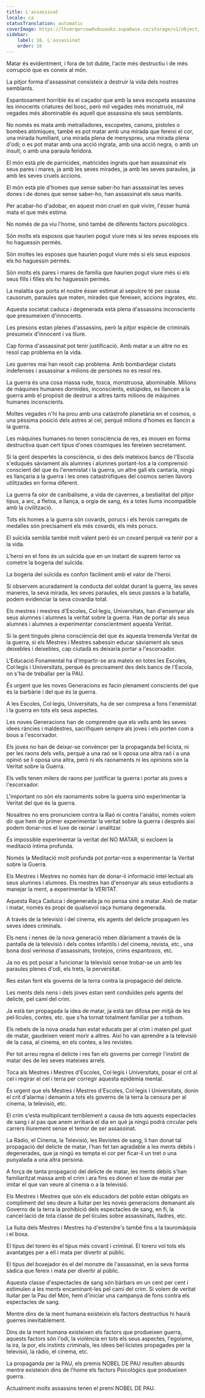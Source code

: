 ```yaml
---
title: L'assassinat
locale: ca
statusTranslation: automatic
coverImage: https://lhvmrqwrcowdvduuaukz.supabase.co/storage/v1/object/public/strapi-uploads/small_cover-educacion-fundamental.webp-2d51a7828a2b1309555be27f7e2a61a0.webp
sidebar:
    label: 16. L'assassinat
    order: 16
---
```

Matar és evidentment, i fora de tot dubte, l'acte més destructiu i de més corrupció que es coneix al món.

La pitjor forma d'assassinat consisteix a destruir la vida dels nostres semblants.

Espantosament horrible és el caçador que amb la seva escopeta assassina les innocents criatures del bosc, però mil vegades més monstruós, mil vegades més abominable és aquell que assassina els seus semblants.

No només es mata amb metralladores, escopetes, canons, pistoles o bombes atòmiques, també es pot matar amb una mirada que fereixi el cor, una mirada humiliant, una mirada plena de menyspreu, una mirada plena d'odi; o es pot matar amb una acció ingrata, amb una acció negra, o amb un insult, o amb una paraula feridora.

El món està ple de parricides, matricides ingrats que han assassinat els seus pares i mares, ja amb les seves mirades, ja amb les seves paraules, ja amb les seves cruels accions.

El món està ple d'homes que sense saber-ho han assassinat les seves dones i de dones que sense saber-ho, han assassinat els seus marits.

Per acabar-ho d'adobar, en aquest món cruel en què vivim, l'ésser humà mata el que més estima.

No només de pa viu l'home, sinó també de diferents factors psicològics.

Són molts els esposos que haurien pogut viure més si les seves esposes els ho haguessin permès.

Són moltes les esposes que haurien pogut viure més si els seus esposos els ho haguessin permès.

Són molts els pares i mares de família que haurien pogut viure més si els seus fills i filles els ho haguessin permès.

La malaltia que porta el nostre ésser estimat al sepulcre té per causa causorum, paraules que maten, mirades que fereixen, accions ingrates, etc.

Aquesta societat caduca i degenerada està plena d'assassins inconscients que presumeixen d'innocents.

Les presons estan plenes d'assassins, però la pitjor espècie de criminals presumeix d'innocent i va lliure.

Cap forma d'assassinat pot tenir justificació. Amb matar a un altre no es resol cap problema en la vida.

Les guerres mai han resolt cap problema. Amb bombardejar ciutats indefenses i assassinar a milions de persones no es resol res.

La guerra és una cosa massa rude, tosca, monstruosa, abominable. Milions de màquines humanes dormides, inconscients, estúpides, es llancen a la guerra amb el propòsit de destruir a altres tants milions de màquines humanes inconscients.

Moltes vegades n'hi ha prou amb una catàstrofe planetària en el cosmos, o una pèssima posició dels astres al cel, perquè milions d'homes es llancin a la guerra.

Les màquines humanes no tenen consciència de res, es mouen en forma destructiva quan cert tipus d'ones còsmiques les fereixen secretament.

Si la gent despertés la consciència, si des dels mateixos bancs de l'Escola s'eduqués sàviament als alumnes i alumnes portant-los a la comprensió conscient del que és l'enemistat i la guerra, un altre gall els cantaria, ningú es llançaria a la guerra i les ones catastròfiques del cosmos serien llavors utilitzades en forma diferent.

La guerra fa olor de canibalisme, a vida de cavernes, a bestialitat del pitjor tipus, a arc, a fletxa, a llança, a orgia de sang, és a totes llums incompatible amb la civilització.

Tots els homes a la guerra són covards, porucs i els herois carregats de medalles són precisament els més covards, els més porucs.

El suïcida sembla també molt valent però és un covard perquè va tenir por a la vida.

L'heroi en el fons és un suïcida que en un instant de suprem terror va cometre la bogeria del suïcida.

La bogeria del suïcida es confon fàcilment amb el valor de l'heroi.

Si observem acuradament la conducta del soldat durant la guerra, les seves maneres, la seva mirada, les seves paraules, els seus passos a la batalla, podem evidenciar la seva covardia total.

Els mestres i mestres d'Escoles, Col·legis, Universitats, han d'ensenyar als seus alumnes i alumnes la veritat sobre la guerra. Han de portar als seus alumnes i alumnes a experimentar conscientment aquesta Veritat.

Si la gent tingués plena consciència del que és aquesta tremenda Veritat de la guerra, si els Mestres i Mestres sabessin educar sàviament als seus deixebles i deixebles, cap ciutadà es deixaria portar a l'escorxador.

L'Educació Fonamental ha d'impartir-se ara mateix en totes les Escoles, Col·legis i Universitats, perquè és precisament des dels bancs de l'Escola, on s'ha de treballar per la PAU.

És urgent que les noves Generacions es facin plenament conscients del que és la barbàrie i del que és la guerra.

A les Escoles, Col·legis, Universitats, ha de ser compresa a fons l'enemistat i la guerra en tots els seus aspectes.

Les noves Generacions han de comprendre que els vells amb les seves idees ràncies i maldestres, sacrifiquen sempre als joves i els porten com a bous a l'escorxador.

Els joves no han de deixar-se convèncer per la propaganda bel·licista, ni per les raons dels vells, perquè a una raó se li oposa una altra raó i a una opinió se li oposa una altra, però ni els raonaments ni les opinions són la Veritat sobre la Guerra.

Els vells tenen milers de raons per justificar la guerra i portar als joves a l'escorxador.

L'important no són els raonaments sobre la guerra sinó experimentar la Veritat del que és la guerra.

Nosaltres no ens pronunciem contra la Raó ni contra l'anàlisi, només volem dir que hem de primer experimentar la veritat sobre la guerra i després així podem donar-nos el luxe de raonar i analitzar.

És impossible experimentar la veritat del NO MATAR, si excloem la meditació íntima profunda.

Només la Meditació molt profunda pot portar-nos a experimentar la Veritat sobre la Guerra.

Els Mestres i Mestres no només han de donar-li informació intel·lectual als seus alumnes i alumnes. Els mestres han d'ensenyar als seus estudiants a manejar la ment, a experimentar la VERITAT.

Aquesta Raça Caduca i degenerada ja no pensa sinó a matar. Això de matar i matar, només és propi de qualsevol raça humana degenerada.

A través de la televisió i del cinema, els agents del delicte propaguen les seves idees criminals.

Els nens i nenes de la nova generació reben diàriament a través de la pantalla de la televisió i dels contes infantils i del cinema, revista, etc., una bona dosi verinosa d'assassinats, tirotejos, crims espantosos, etc.

Ja no es pot posar a funcionar la televisió sense trobar-se un amb les paraules plenes d'odi, els trets, la perversitat.

Res estan fent els governs de la terra contra la propagació del delicte.

Les ments dels nens i dels joves estan sent conduïdes pels agents del delicte, pel camí del crim.

Ja està tan propagada la idea de matar, ja està tan difosa per mitjà de les pel·lícules, contes, etc. que s'ha tornat totalment familiar per a tothom.

Els rebels de la nova onada han estat educats per al crim i maten pel gust de matar, gaudeixen veient morir a altres. Així ho van aprendre a la televisió de la casa, al cinema, en els contes, a les revistes.

Per tot arreu regna el delicte i res fan els governs per corregir l'instint de matar des de les seves mateixes arrels.

Toca als Mestres i Mestres d'Escoles, Col·legis i Universitats, posar el crit al cel i regirar el cel i terra per corregir aquesta epidèmia mental.

És urgent que els Mestres i Mestres d'Escoles, Col·legis i Universitats, donin el crit d'alarma i demanin a tots els governs de la terra la censura per al cinema, la televisió, etc.

El crim s'està multiplicant terriblement a causa de tots aquests espectacles de sang i al pas que anem arribarà el dia en què ja ningú podrà circular pels carrers lliurement sense el temor de ser assassinat.

La Ràdio, el Cinema, la Televisió, les Revistes de sang, li han donat tal propagació del delicte de matar, l'han fet tan agradable a les ments dèbils i degenerades, que ja ningú es tempta el cor per ficar-li un tret o una punyalada a una altra persona.

A força de tanta propagació del delicte de matar, les ments dèbils s'han familiaritzat massa amb el crim i ara fins es donen el luxe de matar per imitar el que van veure al cinema o a la televisió.

Els Mestres i Mestres que són els educadors del poble estan obligats en compliment del seu deure a lluitar per les noves generacions demanant als Governs de la terra la prohibició dels espectacles de sang, en fi, la cancel·lació de tota classe de pel·lícules sobre assassinats, lladres, etc.

La lluita dels Mestres i Mestres ha d'estendre's també fins a la tauromàquia i el boxa.

El tipus del torero és el tipus més covard i criminal. El torero vol tots els avantatges per a ell i mata per divertir al públic.

El tipus del boxejador és el del monstre de l'assassinat, en la seva forma sàdica que fereix i mata per divertir al públic.

Aquesta classe d'espectacles de sang són bàrbars en un cent per cent i estimulen a les ments encaminant-les pel camí del crim. Si volem de veritat lluitar per la Pau del Món, hem d'iniciar una campanya de fons contra els espectacles de sang.

Mentre dins de la ment humana existeixin els factors destructius hi haurà guerres inevitablement.

Dins de la ment humana existeixen els factors que produeixen guerra, aquests factors són l'odi, la violència en tots els seus aspectes, l'egoisme, la ira, la por, els instints criminals, les idees bel·licistes propagades per la televisió, la ràdio, el cinema, etc.

La propaganda per la PAU, els premis NOBEL DE PAU resulten absurds mentre existeixin dins de l'home els factors Psicològics que produeixen guerra.

Actualment molts assassins tenen el premi NOBEL DE PAU.

